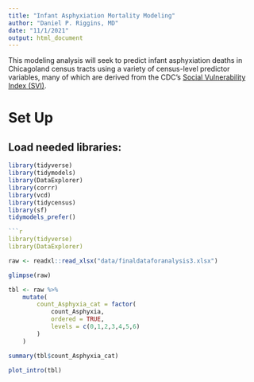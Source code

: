 ```yaml
---
title: "Infant Asphyxiation Mortality Modeling"
author: "Daniel P. Riggins, MD"
date: "11/1/2021"
output: html_document
---
```


This modeling analysis will seek to predict infant asphyxiation deaths in Chicagoland census tracts using a variety of census-level predictor variables, many of which are derived from the CDC's [Social Vulnerability Index (SVI)](https://seandavi.github.io/sars2pack/reference/cdc_social_vulnerability_index.html).

# Set Up

## Load needed libraries:

```r
library(tidyverse)
library(tidymodels)
library(DataExplorer)
library(corrr)
library(vcd)
library(tidycensus)
library(sf)
tidymodels_prefer()

```r
library(tidyverse)
library(DataExplorer)
```

```r
raw <- readxl::read_xlsx("data/finaldataforanalysis3.xlsx")

glimpse(raw)
```

```r
tbl <- raw %>%
    mutate(
        count_Asphyxia_cat = factor(
            count_Asphyxia,
            ordered = TRUE,
            levels = c(0,1,2,3,4,5,6)
        )
    )

summary(tbl$count_Asphyxia_cat)
```

```r
plot_intro(tbl)
```


